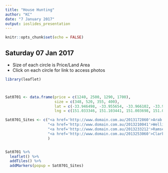 ---
title: "House Hunting"
author: "KC"
date: "7 January 2017"
output: ioslides_presentation
---

```{r setup, include=FALSE}
knitr::opts_chunk$set(echo = FALSE)
```

## Saturday 07 Jan 2017

- Size of each circle is Price/Land Area
- Click on each circle for link to access photos

```{r, message=FALSE}
library(leaflet)



Sat0701 <- data.frame(price = c(1240, 2500, 1290, 1700),
                      size = c(348, 520, 355, 400),
                      lat = c(-33.946498, -33.955654, -33.966102, -33.957842),
                      lng = c(151.033346, 151.103441, 151.003698, 151.045881))

Sat0701_Sites <- c("<a href='http://www.domain.com.au/2013172860'>Arab Road, Padstow. $1.24M. 348sqm</a>",
                   "<a href='http://www.domain.com.au/2013210041'>Wellington Road, Hurstville. $2.5M. 520sqm</a>",
                   "<a href='http://www.domain.com.au/2013233212'>Ramsey Road, Picnic Point. $1.29M. 355sqm</a>",
                   "<a href='http://www.domain.com.au/2013253060'>Clarke Street, Peakhurst. $1.7M. 400sqm</a>"
                   )


Sat0701 %>%
  leaflet() %>%
  addTiles() %>%
  addMarkers(popup = Sat0701_Sites)

```